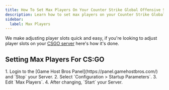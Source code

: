 ```yaml
---
title: How To Set Max Players On Your Counter Strike Global Offensive Server
description: Learn how to set max players on your Counter Strike Global Offensive dedicated Server
sidebar:
  label: Max Players
---
```


We make adjusting player slots quick and easy, if you're looking to adjust player slots on your [CSGO server](https://www.gamehostbros.com/csgo-server-hosting/) here's how it's done.

## Setting Max Players For CS:GO

<Steps>
1. Login to the [Game Host Bros Panel](https://panel.gamehostbros.com/) and `Stop` your Server.
2. Select `Configuration > Startup Parameters`.
3. Edit `Max Players`.
4. After changing, `Start` your Server.
</Steps>
